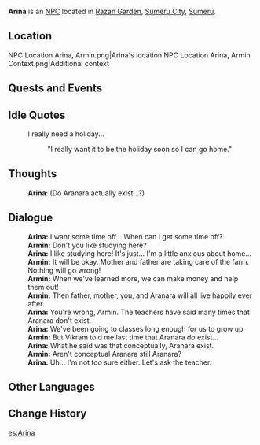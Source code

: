 {{Character Infobox
|type             = NPC
|image            = NPC Arina.png
|region           = Sumeru
|affiliation      = Sumeru Akademiya
|title            = Student
|ancestry         = <!-- Clan/family -->
|father           = 
|mother           = 
|spouse           = 
|sibling          = 
|child            = 
|relative         = 
|voiceEN          = 
|voiceCN          = 
|voiceJP          = 
}}
'''Arina''' is an [[NPC]] located in [[Razan Garden]], [[Sumeru City]], [[Sumeru]].

==Location==
<gallery>
NPC Location Arina, Armin.png|Arina's location
NPC Location Arina, Armin Context.png|Additional context
</gallery>
<!--
==Profile==
''(To be added.)''

===Personality===
''(To be added.)''

===Appearance===
''(To be added.)''
-->
==Quests and Events==
{{Quests and Events}}

==Idle Quotes==
{{Dialogue start}}
: {{DIcon|Idle}} I really need a holiday...
:: {{A|VO Arina 01.ogg}} "I really want it to be the holiday soon so I can go home."
{{Dialogue end}}

==Thoughts==
{{All Schemes to Know Explanation|name=Arina}}
{{Dialogue start}}
:{{A|VO Arina All Schemes to Know 01.ogg}} '''Arina''': (Do Aranara actually exist...?)
{{Dialogue end}}

==Dialogue==
{{Dialogue start}}
:'''Arina:''' I want some time off... When can I get some time off?
:'''Armin:''' Don't you like studying here?
:'''Arina:''' I like studying here! It's just... I'm a little anxious about home...
:'''Armin:''' It will be okay. Mother and father are taking care of the farm. Nothing will go wrong!
:'''Armin:''' When we've learned more, we can make money and help them out!
:'''Armin:''' Then father, mother, you, and Aranara will all live happily ever after.
:'''Arina:''' You're wrong, Armin. The teachers have said many times that Aranara don't exist.
:'''Arina:''' We've been going to classes long enough for us to grow up.
:'''Armin:''' But Vikram told me last time that Aranara do exist...
:'''Arina:''' What he said was that conceptually, Aranara exist.
:'''Armin:''' Aren't conceptual Aranara still Aranara?
:'''Arina:''' Uh... I'm not too sure either. Let's ask the teacher.
{{Dialogue end}}

<!--
==Event Dialogue==
===Event Name===
{{Dialogue start}}
:'''{{subst:PAGENAME}}:'''
{{Dialogue end}}

==Trivia==
* 
-->
==Other Languages==
{{Other Languages
|default_hidden = 1
|en      = Arina
|zhs     = 阿里娜
|zhs_rm  = Ālǐnà
|zht     = 阿里娜
|zht_rm  = Ālǐnà
|ja      = アリナ
|ja_rm   = Arina
|ko      = 아리나
|ko_rm   = Arina
|es      = Arina
|fr      = Arina
|ru      = Арина
|th      = Arina
|vi      = Arina
|de      = Arina
|id      = Arina
|pt      = Arina
|tr      = Arina
|it      = Arina
}}

==Change History==
{{Change History|3.0}}
<!--
==References==
{{Reflist}}
-->

[[es:Arina]]